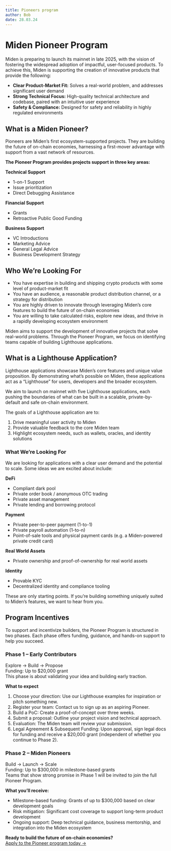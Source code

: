 ```yaml
---
title: Pioneers program
author: Bob
date: 28.03.24
---
```



# Miden Pioneer Program

Miden is preparing to launch its mainnet in late 2025, with the vision of fostering the widespread adoption of impactful, user-focused products. To achieve this, Miden is supporting the creation of innovative products that provide the following:

- **<Highlight>Clear Product-Market Fit:</Highlight>** Solves a real-world problem, and addresses significant user demand
- **<Highlight>Strong Technical Focus:</Highlight>** High-quality technical architecture and codebase, paired with an intuitive user experience
- **<Highlight>Safety & Compliance:</Highlight>** Designed for safety and reliability in highly regulated environments

## What is a Miden Pioneer?

Pioneers are Miden’s first ecosystem-supported projects. They are building the future of on-chain economies, harnessing a first-mover advantage with support from a vast network of resources.

**The Pioneer Program provides projects support in three key areas:**

**<Highlight>Technical Support</Highlight>**
   - 1-on-1 Support
   - Issue prioritization
   - Direct Debugging Assistance

**<Highlight>Financial Support</Highlight>**
   - Grants
   - Retroactive Public Good Funding

**<Highlight>Business Support</Highlight>**
   - VC Introductions
   - Marketing Advice
   - General Legal Advice
   - Business Development Strategy

## Who We’re Looking For

- You have expertise in building and shipping crypto products with some level of product-market fit
- You have an audience, a reasonable product distribution channel, or a strategy for distribution
- You are highly driven to innovate through leveraging Miden’s core features to build the future of on-chain economies
- You are willing to take calculated risks, explore new ideas, and thrive in a rapidly developing ecosystem environment

Miden aims to support the development of innovative projects that solve real-world problems. Through the Pioneer Program, we focus on identifying teams capable of building Lighthouse applications.

## What is a Lighthouse Application?

Lighthouse applications showcase Miden’s core features and unique value proposition. By demonstrating what’s possible on Miden, these applications act as a “Lighthouse” for users, developers and the broader ecosystem.

We aim to launch on mainnet with five Lighthouse applications, each pushing the boundaries of what can be built in a scalable, private-by-default and safe on-chain environment.

The goals of a Lighthouse application are to:

1. Drive meaningful user activity to Miden
1. Provide valuable feedback to the core Miden team
1. Highlight ecosystem needs, such as wallets, oracles, and identity solutions

### What We’re Looking For

We are looking for applications with a clear user demand and the potential to scale. Some ideas we are excited about include:

**DeFi**

- Compliant dark pool
- Private order book / anonymous OTC trading
- Private asset management
- Private lending and borrowing protocol

**Payment**

- Private peer-to-peer payment (1-to-1)
- Private payroll automation (1-to-n)
- Point-of-sale tools and physical payment cards (e.g. a Miden-powered private credit card)

**Real World Assets**
- Private ownership and proof-of-ownership for real world assets

**Identity**
- Provable KYC
- Decentralized identity and compliance tooling

These are only starting points. If you’re building something uniquely suited to Miden’s features, we want to hear from you.

## Program Incentives

To support and incentivize builders, the Pioneer Program is structured in two phases. Each phase offers funding, guidance, and hands-on support to help you succeed.

### Phase 1 – Early Contributors

Explore → Build → Propose <br />
Funding: Up to $20,000 grant <br />
This phase is about validating your idea and building early traction. <br />

**<Highlight>What to expect</Highlight>**
1. Choose your direction: Use our Lighthouse examples for inspiration or pitch something new.
1. Register your team: Contact us to sign up as an aspiring Pioneer.
1. Build a PoC: Create a proof-of-concept over three weeks.
1. Submit a proposal: Outline your project vision and technical approach.
1. Evaluation: The Miden team will review your submission.
1. Legal Agreement & Subsequent Funding: Upon approval, sign legal docs for funding and receive a $20,000 grant (independent of whether you continue to Phase 2).


### Phase 2 – Miden Pioneers

Build → Launch → Scale <br />
Funding: Up to $300,000 in milestone-based grants <br />
Teams that show strong promise in Phase 1 will be invited to join the full Pioneer Program. <br />

**<Highlight>What you’ll receive:</Highlight>**
- Milestone-based funding: Grants of up to $300,000 based on clear development goals
- Risk mitigation: Significant cost coverage to support long-term product development
- Ongoing support: Deep technical guidance, business mentorship, and integration into the Miden ecosystem 

**Ready to build the future of on-chain economies?** <br />
[Apply to the Pioneer program today →](https://docs.google.com/forms/d/e/1FAIpQLSep4KHHPR7N0Wp4kw9fcLl3w5oXtx8AooJOOYxBTY3WAtjSLA/viewform)
